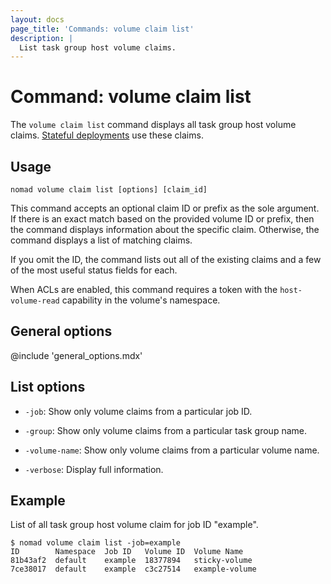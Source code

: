 ```yaml
---
layout: docs
page_title: 'Commands: volume claim list'
description: |
  List task group host volume claims.
---
```


# Command: volume claim list

The `volume claim list` command displays all task group host volume claims.  [Stateful deployments][stateful deployments] use these claims.

## Usage

```plaintext
nomad volume claim list [options] [claim_id]
```

This command accepts an optional claim ID or prefix as the sole argument. If
there is an exact match based on the provided volume ID or prefix, then
the command displays information about the specific claim. Otherwise, the command 
displays a list of matching claims.

If you omit the ID, the command lists out all of the existing claims and a
few of the most useful status fields for each.

When ACLs are enabled, this command requires a token with the `host-volume-read`
capability in the volume's namespace.

## General options

@include 'general_options.mdx'

## List options

- `-job`: Show only volume claims from a particular job ID.

- `-group`: Show only volume claims from a particular task group name.

- `-volume-name`: Show only volume claims from a particular volume name.

- `-verbose`: Display full information.

## Example

List of all task group host volume claim for job ID "example".

```shell-session
$ nomad volume claim list -job=example
ID        Namespace  Job ID   Volume ID  Volume Name
81b43af2  default    example  18377894   sticky-volume
7ce38017  default    example  c3c27514   example-volume
```

[stateful deployments]: /nomad/docs/concepts/stateful-deployments
